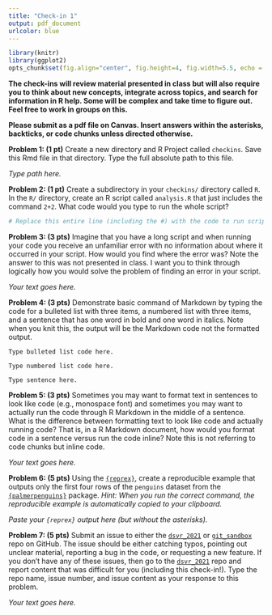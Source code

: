 ```yaml
---
title: "Check-in 1"
output: pdf_document
urlcolor: blue
---
```


```r
library(knitr)
library(ggplot2)
opts_chunk$set(fig.align="center", fig.height=4, fig.width=5.5, echo = TRUE)
```

**The check-ins will review material presented in class but will also require you to think about new concepts, integrate across topics, and search for information in R help. Some will be complex and take time to figure out. Feel free to work in groups on this. **

**Please submit as a pdf file on Canvas. Insert answers within the asterisks, backticks, or code chunks unless directed otherwise.**

**Problem 1: (1 pt)**  Create a new directory and R Project called `checkins`. Save this Rmd file in that directory. Type the full absolute path to this file.

*Type path here.*


**Problem 2: (1 pt)**  Create a subdirectory in your `checkins/` directory called `R`. In the `R/` directory, create an R script called `analysis.R` that just includes the command `2+2`. What code would you type to run the whole script? 

```r
# Replace this entire line (including the #) with the code to run script.
```





**Problem 3: (3 pts)** Imagine that you have a long script and when running your code you receive an unfamiliar error with no information about where it occurred in your script. How would you find where the error was? Note the answer to this was not presented in class. I want you to think through logically how you would solve the problem of finding an error in your script.

*Your text goes here.*



**Problem 4: (3 pts)**  Demonstrate basic command of Markdown by typing the code for a bulleted list with three items, a numbered list with three items, and a sentence that has one word in bold and one word in italics. Note when you knit this, the output will be the Markdown code not the formatted output.

```
Type bulleted list code here.
```
```
Type numbered list code here.
```
```
Type sentence here.
```



**Problem 5: (3 pts)**  Sometimes you may want to format text in sentences to look like code (e.g., monospace font) and sometimes you may want to actually run the code through R Markdown in the middle of a sentence. What is the difference between formatting text to look like code and actually running code? That is, in a R Markdown document, how would you format code in a sentence versus run the code inline? Note this is not referring to code chunks but inline code.

*Your text goes here.*



**Problem 6: (5 pts)**  Using the [`{reprex}`](https://reprex.tidyverse.org/), create a reproducible example that outputs only the first four rows of the `penguins` dataset from the [`{palmerpenguins}`](https://allisonhorst.github.io/palmerpenguins/) package.  *Hint: When you run the correct command, the reproducible example is automatically copied to your clipboard.*

*Paste your `{reprex}` output here (but without the asterisks).*



**Problem 7: (5 pts)**  Submit an issue to either the [`dsvr_2021`](https://github.com/dsvr2021/dsvr_2021) or [`git_sandbox`](https://github.com/dsvr2021/git_sandbox) repo on GitHub. The issue should be either catching typos, pointing out unclear material, reporting a bug in the code, or requesting a new feature. If you don't have any of these issues, then go to the [`dsvr_2021`](https://github.com/dsvr2021/dsvr_2021) repo and report content that was difficult for you (including this check-in!). Type the repo name, issue number, and issue content as your response to this problem.

*Your text goes here.*

